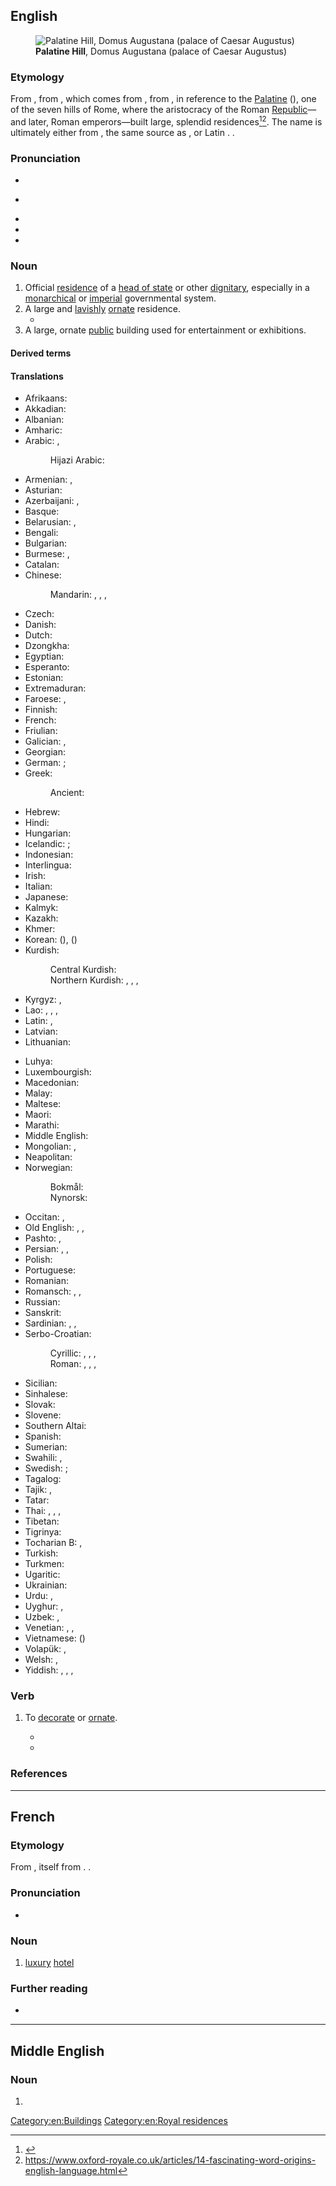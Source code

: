{{also|Palace|pałace}}
==English==
{{wikipedia}}
[[File:RomaPalatinoDalCircoMassimo.jpg|thumb|'''Palatine Hill''', Domus Augustana (palace of Caesar Augustus)]]

===Etymology===
From {{inh|en|enm|paleys}}, from {{der|en|fro|palais}}, which comes from {{der|en|la|palātium}}, from {{m|la|Palātium}}, in reference to the [[Palatine]] ({{w|Palatine Hill}}), one of the seven hills of Rome, where the aristocracy of the Roman [[republic|Republic]]—and later, Roman emperors—built large, splendid residences<ref>{{w|Palatine#Derivative_terms}}</ref><ref>https://www.oxford-royale.co.uk/articles/14-fascinating-word-origins-english-language.html</ref>. The name is ultimately either from {{der|en|ett|-}}, the same source as {{m|la|Pales||{{w|Pales}}, the Italic goddess of shepherds, flocks and livestock}}, or Latin {{m|la|palus||stake; enclosure}}. {{doublet|en|palazzo|Pfalz}}.

===Pronunciation===
* {{IPA|en|/ˈpælɪs/}}
* {{a|AuE|weak vowel}} {{IPA|en|/ˈpæləs/}}
* {{audio|en|en-us-palace.ogg|Audio (US)}}
* {{rhymes|en|ælɪs}}
* {{hyph|en|pal|ace}}

===Noun===
{{en-noun}}

# Official [[residence]] of a [[head of state]] or other [[dignitary]], especially in a [[monarchical]] or [[imperial]] governmental system.
# A large and [[lavish]]ly [[ornate]] residence.
#* {{quote-book|en|year=1963|author={{w|Margery Allingham}}
|title={{w|The China Governess}}
|chapter=1|url=http://openlibrary.org/works/OL2004261W
|passage=The original family who had begun to build a '''palace''' to rival Nonesuch had died out before they had put up little more than the gateway,&nbsp;[&hellip;].}}
# A large, ornate [[public]] building used for entertainment or exhibitions.

====Derived terms====
{{rel3|en
|Crystal Palace
|palace politics
|palace revolution
|palatial
|puck palace
}}

====Translations====
{{trans-top|large, lavish residence}}
* Afrikaans: {{t|af|paleis}}
* Akkadian: {{t|akk|ēkallum}}
* Albanian: {{t+|sq|pallat|m}}
* Amharic: {{t|am|ቤተ መንግሥት}}
* Arabic: {{t+|ar|قَصْر|m}}, {{t|ar|بَلَاط|m}}
*: Hijazi Arabic: {{t|acw|قَصُر|m|tr=gaṣur}}
* Armenian: {{t+|hy|պալատ}}, {{t+|hy|դղյակ}}
* Asturian: {{t+|ast|palaciu|m}}
* Azerbaijani: {{t+|az|saray}}, {{t+|az|qəsr}}
* Basque: {{t|eu|jauregi}}
* Belarusian: {{t|be|пала́ц|m|sc=Cyrl}}, {{t|be|дварэ́ц|m|sc=Cyrl}}
* Bengali: {{t|bn|প্রাসাদ}}
* Bulgarian: {{t+|bg|дворе́ц|m|sc=Cyrl}}
* Burmese: {{t+|my|နန်း}}, {{t+|my|နန်းတော်|sc=Mymr}}
* Catalan: {{t+|ca|palau|m}}
* Chinese:
*: Mandarin: {{t+|cmn|宮殿|sc=Hani}}, {{t+|cmn|宫殿|tr=gōngdiàn|sc=Hani}}, {{t+|cmn|宮|sc=Hani}}, {{t+|cmn|宫|tr=gōng|sc=Hani}}
* Czech: {{t+|cs|palác|m}}
* Danish: {{t|da|palads|n}}
* Dutch: {{t+|nl|paleis|n}}
* Dzongkha: {{t|dz|ཕོ་བྲང}}
* Egyptian: {{t-egy|pr-nswt|h=sw-t:n-pr:Z1}}
* Esperanto: {{t|eo|palaco}}
* Estonian: {{t|et|palee}}
* Extremaduran: {{t|ext|palaciu}}
* Faroese: {{t|fo|høghøll|f}}, {{t|fo|glæstriborg|f}}
* Finnish: {{t+|fi|palatsi}}
* French: {{t+|fr|palais|m}}
* Friulian: {{t|fur|palaç|m}}
* Galician: {{t+|gl|palacio|m}}, {{t+|gl|pazo|m}}
* Georgian: {{t+|ka|სასახლე|sc=Geor}}
* German: {{t+|de|Palast|m}}; {{t+|de|Schloss|n}}
* Greek: {{t+|el|παλάτι|n}}
*: Ancient: {{t|grc|βασίλειον|n}}
* Hebrew: {{t+|he|אַרְמוֹן|m|tr=armon|sc=Hebr}}
* Hindi: {{t+|hi|महल|m|sc=Deva}}
* Hungarian: {{t+|hu|palota}}
* Icelandic: {{t|is|palata|f}}; {{t+|is|höll|f}}
* Indonesian: {{t+|id|istana}}
* Interlingua: {{t|ia|palatio}}
* Irish: {{t|ga|pálás|m}}
* Italian: {{t+|it|palazzo|m}}
* Japanese: {{t+|ja|宮殿|tr=きゅうでん, kyūden|sc=Jpan}}
* Kalmyk: {{t|xal|бәәшң}}
* Kazakh: {{t|kk|сарай|sc=Cyrl}}
* Khmer: {{t+|km|វាំង}}
* Korean: {{t+|ko|궁}} ({{t+|ko|宮}}), {{t+|ko|궁전}} ({{t+|ko|宮殿}})
* Kurdish:
*: Central Kurdish: {{t+|ckb|سەرا}}
*: Northern Kurdish: {{t+|kmr|koşk|f}}, {{t+|kmr|sera|f}}, {{t+|kmr|seray|f}}, {{t+|kmr|qesr|f}}
* Kyrgyz: {{t|ky|дворец|sc=Cyrl}}, {{t+|ky|сарай|sc=Cyrl}}
* Lao: {{t|lo|ຜາສາດ}}, {{t|lo|ປາງ}}, {{t|lo|ຫໍ}}, {{t|lo|ມຸນທຽນ}}
* Latin: {{t|la|rēgia|f}}, {{t|la|palatium|n}}
* Latvian: {{t|lv|pils|f}}
* Lithuanian: {{t+|lt|pilis|f}}
{{trans-mid}}
* Luhya: {{t|luy|ekasri}}
* Luxembourgish: {{t|lb|Palais|m}}
* Macedonian: {{t|mk|дво́рец|m}}
* Malay: {{t|ms|istana}}
* Maltese: {{t|mt|palazz|m}}
* Maori: {{t|mi|whare kīngi}}
* Marathi: {{t|mr|महाल|m|sc=Deva}}
* Middle English: {{t|enm|paleys}}
* Mongolian: {{t+|mn|ордон|sc=Cyrl}}, {{t+|mn|харш|sc=Cyrl}}
* Neapolitan: {{t|nap|palàzzo}}
* Norwegian:
*: Bokmål: {{t+|nb|palass|n}}
*: Nynorsk: {{t|nn|palass|n}}
* Occitan: {{t+|oc|palais|m}}, {{t|oc|palatz|m}}
* Old English: {{t|ang|palent|m}}, {{t|ang|hēahheall|f}}, {{t|ang|salor|m}}
* Pashto: {{t+|ps|ماڼۍ|f|tr=mâṇëy|sc=ps-Arab}}, {{t+|ps|قصر|m|tr=qásәr}}
* Persian: {{t+|fa|کاخ|tr=kâx|sc=fa-Arab}}, {{t+|fa|کوشک|tr=kušk|sc=fa-Arab}}, {{t+|fa|قصر|tr=qasr|sc=fa-Arab}}
* Polish: {{t+|pl|pałac|m}}
* Portuguese: {{t+|pt|palácio|m}}
* Romanian: {{t+|ro|palat|n}}
* Romansch: {{t|rm|palaz|m}}, {{t|rm|palazi|m}}, {{t|rm|palast|m}}
* Russian: {{t+|ru|дворе́ц|m}}
* Sanskrit: {{t+|sa|प्रासाद|m}}
* Sardinian: {{t|sc|palatzu|m}}, {{t|sc|palatu|m}}, {{t|sc|palàtziu|m}}
* Serbo-Croatian:
*: Cyrillic: {{t|sh|дворац|m}}, {{t|sh|двор|m}}, {{t|sh|палата|f}}, {{t|sh|палача|f}}
*: Roman: {{t+|sh|dvorac|m}}, {{t+|sh|dvor|m}}, {{t|sh|palata|f}}, {{t+|sh|palača|f}}
* Sicilian: {{t+|scn|palazzu|m}}
* Sinhalese: {{t|si|මාලිගය|sc=Sinh}}
* Slovak: {{t|sk|palác|m}}
* Slovene: {{t+|sl|palača|f}}
* Southern Altai: {{t|alt|ӧргӧӧ}}
* Spanish: {{t+|es|palacio|m}}
* Sumerian: {{t|sux|𒂍𒃲|tr=e₂-gal|sc=Xsux}}
* Swahili: {{t+|sw|kasri}}, {{t+|sw|jum}}
* Swedish: {{t+|sv|palats|n}}; {{t+|sv|slott|n}}
* Tagalog: {{t|tl|palasyo}}
* Tajik: {{t+|tg|кӯшк|sc=Cyrl}}, {{t|tg|қаср|sc=Cyrl}}
* Tatar: {{t+|tt|сарай|sc=Cyrl}}
* Thai: {{t+|th|ตำหนัก}}, {{t+|th|พระตำหนัก|tr=prá dtam-nàk}}, {{t+|th|ราชวัง}}, {{t+|th|พระราชวัง}}
* Tibetan: {{t|bo|ཕོ་བྲང}}
* Tigrinya: {{t|ti|ቤተ-መንግስቲ}}
* Tocharian B: {{t|txb|kerccī}}, {{t|txb|stānk}}
* Turkish: {{t+|tr|saray}}
* Turkmen: {{t|tk|köşk}}
* Ugaritic: {{t|uga|𐎅𐎋𐎍|ts=hêkal|sc=Ugar}}
* Ukrainian: {{t|uk|пала́ц|m|sc=Cyrl}}
* Urdu: {{t|ur|محل|m|tr=mahal|sc=ur-Arab}}, {{t|ur|قصر|tr=qasr}}
* Uyghur: {{t|ug|ساراي}}, {{t|ug|قەسىر}}
* Uzbek: {{t+|uz|saroy}}, {{t+|uz|qasr}}
* Venetian: {{t|vec|pałaso|m}}, {{t|vec|palaso|m}}, {{t|vec|palaç|m}}
* Vietnamese: {{t+|vi|cung điện}} ({{t|vi|宮殿}})
* Volapük: {{t+|vo|ledom}}, {{t|vo|regadom}}
* Welsh: {{t|cy|palas|m}}, {{t+|cy|plas|m}}
* Yiddish: {{t|yi|פּאַלאַץ|m|sc=Hebr}}, {{t|yi|בורג|f|sc=Hebr}}, {{t|yi|היכל|m|tr=heykhl|sc=Hebr}}, {{t|yi|דוואָרעץ|m|sc=Hebr}}
{{trans-bottom}}

===Verb===
{{en-verb}}

# {{lb|en|archaic}} To [[decorate]] or [[ornate]].
#* {{quote-book|en|year=1921|author=Kenneth Morris|title=The Crest-Wave of Evolution|chapter=|edition=|url=http://www.gutenberg.org/etext/14587
|passage=And this Great King was a far-way, tremendous, golden figure, moving in a splendor as of fairy tales; '''palaced''' marvelously, so travelers told, in cities compared with which even Athens seemed mean.}}
#* {{quote-book|en|year=1874|author=Benj. N. Martin|title=Choice Specimens of American Literature, And Literary Reader|chapter=|edition=|url=http://www.gutenberg.org/etext/11122
|passage=May, with her green lap full of sprouting leaves and bright blossoms, her song-birds making the orchards and meadows vocal, and rippling streams and cultivated gardens; June, with full-blown roses and humming-bees, plenteous meadows and wide cornfields, with embattled lines rising thick and green; August, with reddened orchards and heavy-headed harvests of grain, October, with yellow leaves and swart shadows; December, '''palaced''' in snow, and idly whistling through his numb fingers;-all have their various charm; and in the rose-bowers of summer, and as we spread our hands before the torches of winter, we say joyfully, "Thou hast made all things beautiful in their time."}}

===References===
<references />

[[Category:en:Buildings]]
[[Category:en:Royal residences]]

----

==French==

===Etymology===
From {{bor|fr|en|palace}}, itself from {{der|fr|fro|palais}}. {{doublet|fr|palais}}.

===Pronunciation===
* {{fr-IPA}}

===Noun===
{{fr-noun|m}}

# [[luxury]] [[hotel]]

===Further reading===
* {{R:TLFi}}

----

==Middle English==

===Noun===
{{head|enm|noun}}

# {{alt form|enm|paleys}}